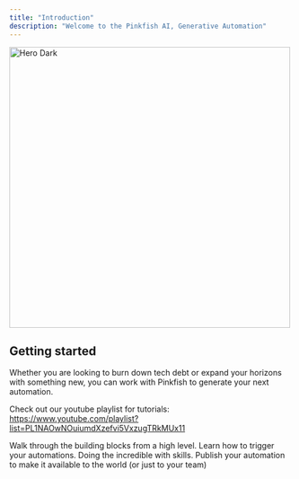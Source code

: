 ```yaml
---
title: "Introduction"
description: "Welcome to the Pinkfish AI, Generative Automation"
---
```


<img width="500" alt="Hero Dark" classname="hidden dark:block" src="/images/hero2.png" />

## Getting started

Whether you are looking to burn down tech debt or expand your horizons with something new, you can work with Pinkfish to generate your next automation.

Check out our youtube playlist for tutorials: 
https://www.youtube.com/playlist?list=PL1NAOwNOuiumdXzefvi5VxzugTRkMUx11

<CardGroup cols={2}>
  <Card title="Automation Concepts" icon="bolt" href="/essentials/automations">
    Walk through the building blocks from a high level.
  </Card>

  <Card title="Triggers" icon="rocket" href="/essentials/triggers">
    Learn how to trigger your automations.
  </Card>

  <Card title="Skills" icon="bolt" href="/essentials/slash-commands">
    Doing the incredible with skills.
  </Card>

  <Card title="Publishing" icon="rocket" href="/essentials/publishing">
    Publish your automation to make it available to the world (or just to your team)
  </Card>
</CardGroup>